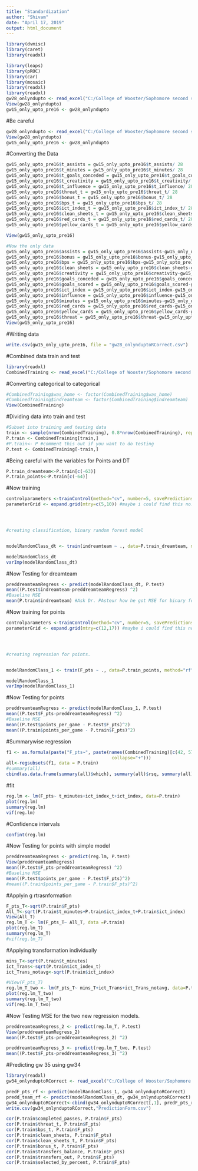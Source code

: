---
title: "Standardization"
author: "Shivam"
date: "April 17, 2019"
output: html_document
---

```{r}
library(dvmisc)
library(caret)
library(readxl)
```

```{r}
library(leaps)
library(pROC)
library(car)
library(mosaic)
library(readxl)
library(readxl)
gw28_onlyndupto <- read_excel("C:/College of Wooster/Sophomore second semester/Math Model/Final Project/Data/gw28 onlyndupto.xlsx")
View(gw28_onlyndupto)
gw15_only_upto_pre16 <- gw28_onlyndupto


```

#Be careful
```{r}
gw28_onlyndupto <- read_excel("C:/College of Wooster/Sophomore second semester/Math Model/Final Project/Data/gw28 onlyndupto.xlsx")
View(gw28_onlyndupto)
gw15_only_upto_pre16 <- gw28_onlyndupto
```


#Converting the Data 
```{r}
gw15_only_upto_pre16$t_assists = gw15_only_upto_pre16$t_assists/ 28
gw15_only_upto_pre16$t_minutes = gw15_only_upto_pre16$t_minutes/ 28
gw15_only_upto_pre16$t_goals_conceded = gw15_only_upto_pre16$t_goals_conceded/ 28
gw15_only_upto_pre16$t_creativity = gw15_only_upto_pre16$t_creativity/ 28
gw15_only_upto_pre16$t_influence = gw15_only_upto_pre16$t_influence/ 28
gw15_only_upto_pre16$threat_t = gw15_only_upto_pre16$threat_t/ 28
gw15_only_upto_pre16$bonus_t = gw15_only_upto_pre16$bonus_t/ 28
gw15_only_upto_pre16$bps_t = gw15_only_upto_pre16$bps_t/ 28
gw15_only_upto_pre16$ict_index_t = gw15_only_upto_pre16$ict_index_t/ 28
gw15_only_upto_pre16$clean_sheets_t = gw15_only_upto_pre16$clean_sheets_t/ 28
gw15_only_upto_pre16$red_cards_t = gw15_only_upto_pre16$red_cards_t/ 28
gw15_only_upto_pre16$yellow_cards_t = gw15_only_upto_pre16$yellow_cards_t/ 28

View(gw15_only_upto_pre16)
```

```{r}
#Now the only data
gw15_only_upto_pre16$assists = gw15_only_upto_pre16$assists-gw15_only_upto_pre16$t_assists
gw15_only_upto_pre16$bonus = gw15_only_upto_pre16$bonus-gw15_only_upto_pre16$bonus_t
gw15_only_upto_pre16$bps = gw15_only_upto_pre16$bps-gw15_only_upto_pre16$bps_t
gw15_only_upto_pre16$clean_sheets = gw15_only_upto_pre16$clean_sheets-gw15_only_upto_pre16$clean_sheets_t
gw15_only_upto_pre16$creativity = gw15_only_upto_pre16$creativity-gw15_only_upto_pre16$t_creativity
gw15_only_upto_pre16$goals_conceded = gw15_only_upto_pre16$goals_conceded-gw15_only_upto_pre16$t_goals_conceded
gw15_only_upto_pre16$goals_scored = gw15_only_upto_pre16$goals_scored-gw15_only_upto_pre16$t_goals_scored
gw15_only_upto_pre16$ict_index = gw15_only_upto_pre16$ict_index-gw15_only_upto_pre16$ict_index_t
gw15_only_upto_pre16$influence = gw15_only_upto_pre16$influence-gw15_only_upto_pre16$t_influence
gw15_only_upto_pre16$minutes = gw15_only_upto_pre16$minutes-gw15_only_upto_pre16$t_minutes
gw15_only_upto_pre16$red_cards = gw15_only_upto_pre16$red_cards-gw15_only_upto_pre16$red_cards_t
gw15_only_upto_pre16$yellow_cards = gw15_only_upto_pre16$yellow_cards-gw15_only_upto_pre16$yellow_cards_t
gw15_only_upto_pre16$threat = gw15_only_upto_pre16$threat-gw15_only_upto_pre16$threat_t
View(gw15_only_upto_pre16)
```

#Writing data
```{r}
write.csv(gw15_only_upto_pre16, file = "gw28_onlynduptoRCorrect.csv")
```
#Combined data train and test
```{r}
library(readxl)
CombinedTraining <- read_excel("C:/College of Wooster/Sophomore second semester/Math Model/Final Project/CombinedTraining.xlsx")

```
#Converting categorical to categorical
```{r}
#CombinedTraining$was_home <- factor(CombinedTraining$was_home)
#CombinedTraining$indreamteam <- factor(CombinedTraining$indreamteam)
View(CombinedTraining)
```

#Dividing data into train and test
```{r}
#Subset into training and testing data
train <- sample(nrow(CombinedTraining), 0.8*nrow(CombinedTraining), replace = FALSE)
P.train <- CombinedTraining[train,]
#P.train<- P #comment this out if you want to do testing
P.test <- CombinedTraining[-train,]
```
#Being careful with the variables for Points and DT
```{r}
P.train_dreamteam<-P.train[c(-63)]
P.train_points<-P.train[c(-64)]
```

#Now training 
```{r}
controlparameters <-trainControl(method="cv", number=5, savePredictions = TRUE, classProbs = TRUE)
parameterGrid <- expand.grid(mtry=c(5,10)) #maybe i could find this no. in matlab?




#creating classification, binary random forest model


modelRandomClass_dt <- train(indreamteam ~ ., data=P.train_dreamteam, method="rf", importance=TRUE, trControl=controlparameters, tuneGrid=parameterGrid)

modelRandomClass_dt
varImp(modelRandomClass_dt)
```
#Now Testing for dreamteam
```{r}
preddreamteamRegress <- predict(modelRandomClass_dt, P.test)
mean((P.test$indreamteam-preddreamteamRegress) ^2)
#Baseline MSE
mean(P.train$indreamteam) #Ask Dr. PAsteur how he got MSE for binary for regression
```
#Now training for points
```{r}
controlparameters <-trainControl(method="cv", number=5, savePredictions = TRUE, classProbs = TRUE)
parameterGrid <- expand.grid(mtry=c(12,17)) #maybe i could find this no. in matlab?




#creating regression for points.


modelRandomClass_1 <- train(F_pts ~ ., data=P.train_points, method="rf", importance=TRUE, trControl=controlparameters, tuneGrid=parameterGrid)

modelRandomClass_1
varImp(modelRandomClass_1)
```
#Now Testing for points
```{r}
preddreamteamRegress <- predict(modelRandomClass_1, P.test)
mean((P.test$F_pts-preddreamteamRegress) ^2)
#Baseline MSE
mean((P.test$points_per_game - P.test$F_pts)^2)
mean((P.train$points_per_game - P.train$F_pts)^2)
```
#Summarywise regression
```{r}
f1 <- as.formula(paste("F_pts~", paste(names(CombinedTraining)[c(42, 57, 51,41,54,58,17,9)], 
                                        collapse="+")))
all<-regsubsets(f1, data = P.train)
#summary(all)
cbind(as.data.frame(summary(all)$which), summary(all)$rsq, summary(all)$adjr2, summary(all)$cp)
```
#fit
```{r}
reg.lm <- lm(F_pts~ t_minutes+ict_index_t+ict_index, data=P.train)
plot(reg.lm)
summary(reg.lm)
vif(reg.lm)
```
#Confidence intervals
```{r}
confint(reg.lm)
```

#Now Testing for points with simple model
```{r}
preddreamteamRegress <- predict(reg.lm, P.test)
View(preddreamteamRegress)
mean((P.test$F_pts-preddreamteamRegress) ^2)
#Baseline MSE
mean((P.test$points_per_game - P.test$F_pts)^2)
#mean((P.train$points_per_game - P.train$F_pts)^2)
```
#Applyin g rtrasnformation
```{r}
F_pts_T<-sqrt(P.train$F_pts)
All_T<-sqrt(P.train$t_minutes+P.train$ict_index_t+P.train$ict_index)
View(All_T)
reg.lm_T <- lm(F_pts_T~ All_T, data =P.train)
plot(reg.lm_T)
summary(reg.lm_T)
#vif(reg.lm_T)
```
#Applying transformation individually
```{r}
mins_T<-sqrt(P.train$t_minutes)
ict_Trans<-sqrt(P.train$ict_index_t)
ict_Trans_notavg<-sqrt(P.train$ict_index)

#View(F_pts_T)
reg.lm_T_two <- lm(F_pts_T~ mins_T+ict_Trans+ict_Trans_notavg, data=P.train)
plot(reg.lm_T_two)
summary(reg.lm_T_two)
vif(reg.lm_T_two)
```
#Now Testing MSE for the two new regression models.
```{r}
preddreamteamRegress_2 <- predict(reg.lm_T, P.test)
View(preddreamteamRegress_2)
mean((P.test$F_pts-preddreamteamRegress_2) ^2)

preddreamteamRegress_3 <- predict(reg.lm_T_two, P.test)
mean((P.test$F_pts-preddreamteamRegress_3) ^2)
```
#Predicting gw 35 using gw34
```{r}
library(readxl)
gw34_onlynduptoRCorrect <- read_excel("C:/College of Wooster/Sophomore second semester/Math Model/Final Project/gw34_onlynduptoRCorrect.xlsx")
```

```{r}
predF_pts_rf <- predict(modelRandomClass_1, gw34_onlynduptoRCorrect)
predd_team_rf <- predict(modelRandomClass_dt, gw34_onlynduptoRCorrect)
gw34_onlynduptoRCorrect<-cbind(gw34_onlynduptoRCorrect[,1], predF_pts_rf, predd_team_rf)
write.csv(gw34_onlynduptoRCorrect,"PredictionForm.csv")
```

```{r}
cor(P.train$completed_passes, P.train$F_pts)
cor(P.train$threat_t, P.train$F_pts)
cor(P.train$bps_t, P.train$F_pts)
cor(P.train$clean_sheets, P.train$F_pts)
cor(P.train$clean_sheets_t, P.train$F_pts)
cor(P.train$bonus_t, P.train$F_pts)
cor(P.train$transfers_balance, P.train$F_pts)
cor(P.train$transfers_out, P.train$F_pts)
cor(P.train$selected_by_percent, P.train$F_pts)
```

